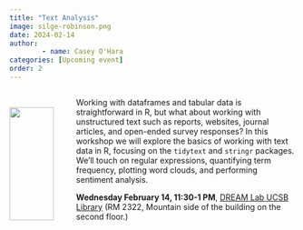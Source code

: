 ```yaml
---
title: "Text Analysis"
image: silge-robinson.png
date: 2024-02-14
author:
        - name: Casey O'Hara
categories: [Upcoming event]
order: 2
---
```

::: {.columns}

::: {.column width="20%"}

<br> 
![](silge-robinson.png){width=90%}
:::

::: {.column width="80%"}

Working with dataframes and tabular data is straightforward in R, but what about working with unstructured text such as reports, websites, journal articles, and open-ended survey responses?  In this workshop we will explore the basics of working with text data in R, focusing on the `tidytext` and `stringr` packages.  We'll touch on regular expressions, quantifying term frequency, plotting word clouds, and performing sentiment analysis.

**Wednesday February 14, 11:30-1 PM**, [DREAM Lab UCSB Library](https://www.library.ucsb.edu/dreamlab) (RM 2322, Mountain side of the building on the second floor.)


:::

:::
